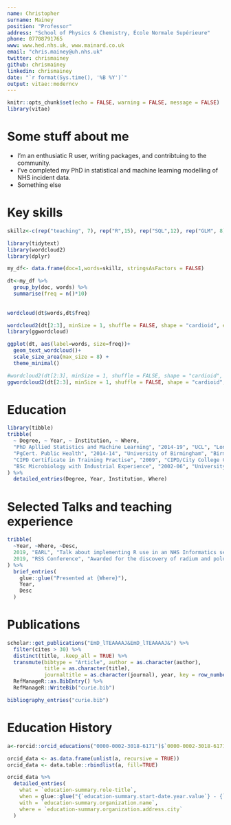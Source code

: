 ```yaml
---
name: Christopher
surname: Mainey
position: "Professor"
address: "School of Physics & Chemistry, École Normale Supérieure"
phone: 07708791765
www: www.hed.nhs.uk, www.mainard.co.uk
email: "chris.mainey@uh.nhs.uk"
twitter: chrismainey
github: chrismainey
linkedin: chrismainey
date: "`r format(Sys.time(), '%B %Y')`"
output: vitae::moderncv
---
```


```r
knitr::opts_chunk$set(echo = FALSE, warning = FALSE, message = FALSE)
library(vitae)
```

# Some stuff about me

 * I'm an enthusiatic R user, writing packages, and contribtuing to the community.
 * I've completed my PhD in statistical and machine learning modelling of NHS incident data.
 * Something else

# Key skills

```r
skillz<-c(rep("teaching", 7), rep("R",15), rep("SQL",12), rep("GLM", 8), rep("regression", 6), rep("work planning",4), rep("line management", 3), rep("report writing",4),rep("regression trees", 4), rep("GAM",8), rep("text mining", 4), rep("case-mix adjusmtent",4), rep("marketshare analysis", 3), rep("neural networks", 2), rep("machine learning", 10), rep("Rmarkdown", 6), rep("R package dev", 6), rep("git",8), rep("multi-level models", 10), rep("data visualisation", 5), rep("training", 6), "Stata", rep("SAS",3), rep("Data Analysis", 13), rep("Data linkage", 5), rep("Communication", 3), rep("community organisation", 4), rep("trouble shooting",7), rep("course development",4), rep("hospital data", 8), rep("HES",8),  rep("NRLS",10), rep("overdispersion", 7), rep("SPC", 6), rep("cusum", 5), rep("standardised mortality", 8), rep("benchmarking", 4), rep("statistical analysis", 10), "Auditing", rep("indicator development", 8), rep("spotfire", 12), rep("python",4), rep("epidemiological analysis", 2), rep("critical appraisal",2), rep("hypothesis testing", 3), "smoothing methods", "time-series analysis", "system design", "dashboard building", "web development", "Shiny", "ggplot2", "caret", "wordclouds", "topic modelling", "LDA", "mgcv", "glmnet", "FunnelPlotR", "NHSRdatasets", "randomForest", "tidyverse", "databases", "DBI", "odbc", "tidytext", "quanteda", "keras", "multinom", "gam", "rpart", "xaringan", "blogdown", "bookdown", "vitae", "leaflet", "Hugo", "Travis-CI", "Codecov", "testthat", "devtools", "usethis", "RStudio", "lme4", "glmmTMB")

library(tidytext)
library(wordcloud2)
library(dplyr)

my_df<- data.frame(doc=1,words=skillz, stringsAsFactors = FALSE)

dt<-my_df %>% 
  group_by(doc, words) %>%
  summarise(freq = n()*10)
  
  
wordcloud(dt$words,dt$freq)

wordcloud2(dt[2:3], minSize = 1, shuffle = FALSE, shape = "cardioid", ellipticity=0.65)
library(ggwordcloud)

ggplot(dt, aes(label=words, size=freq))+
  geom_text_wordcloud()+
  scale_size_area(max_size = 8) +
  theme_minimal()

#wordcloud2(dt[2:3], minSize = 1, shuffle = FALSE, shape = "cardioid", ellipticity=0.65)
ggwordcloud2(dt[2:3], minSize = 1, shuffle = FALSE, shape = "cardioid", ellipticity=0.65)


```
# Education

```r
library(tibble)
tribble(
  ~ Degree, ~ Year, ~ Institution, ~ Where,
  "PhD Apllied Statistics and Machine Learning", "2014-19", "UCL", "London, UK",
  "PgCert. Public Health", "2014-14", "University of Birmingham", "Birmingham, UK",
  "CIPD Certificate in Training Practise", "2009", "CIPD/City College Coventry", "Coventry, UK",
  "BSc Microbiology with Industrial Experience", "2002-06", "University of Manchester", "Manchester, UK"
) %>% 
  detailed_entries(Degree, Year, Institution, Where)
```

# Selected Talks and teaching experience

```r
tribble(
  ~Year, ~Where, ~Desc,
  2019, "EARL", "Talk about implementing R use in an NHS Informatics service",
  2019, "RSS Conference", "Awarded for the discovery of radium and polonium"
) %>% 
  brief_entries(
    glue::glue("Presented at {Where}"),
    Year, 
    Desc
  )
```

# Publications

```r
scholar::get_publications("EmD_lTEAAAAJ&EmD_lTEAAAAJ&") %>% 
  filter(cites > 30) %>% 
  distinct(title, .keep_all = TRUE) %>%
  transmute(bibtype = "Article", author = as.character(author),
            title = as.character(title),
            journaltitle = as.character(journal), year, key = row_number()) %>% 
  RefManageR::as.BibEntry() %>% 
  RefManageR::WriteBib("curie.bib")

bibliography_entries("curie.bib")
```

# Education History

```r
a<-rorcid::orcid_educations("0000-0002-3018-6171")$`0000-0002-3018-6171`$`affiliation-group`$summaries

orcid_data <- as.data.frame(unlist(a, recursive = TRUE))
orcid_data <- data.table::rbindlist(a, fill=TRUE)

orcid_data %>%
  detailed_entries(
    what = `education-summary.role-title`,
    when = glue::glue("{`education-summary.start-date.year.value`} - {`education-summary.end-date.year.value`}"),
    with = `education-summary.organization.name`,
    where = `education-summary.organization.address.city`
  )

```